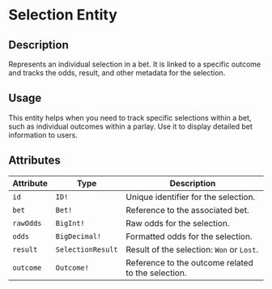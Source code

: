 # Selection Entity

## Description

Represents an individual selection in a bet. It is linked to a specific outcome and tracks the odds, result, and other metadata for the selection.

## Usage 

This entity helps when you need to track specific selections within a bet, such as individual outcomes within a parlay. Use it to display detailed bet information to users.

## Attributes

| **Attribute** | **Type** | **Description** |
| --- | --- | --- |
| `id` | `ID!` | Unique identifier for the selection. |
| `bet` | `Bet!` | Reference to the associated bet. |
| `rawOdds` | `BigInt!` | Raw odds for the selection. |
| `odds` | `BigDecimal!` | Formatted odds for the selection. |
| `result` | `SelectionResult` | Result of the selection: `Won` or `Lost`. |
| `outcome` | `Outcome!` | Reference to the outcome related to the selection. |